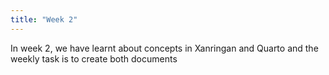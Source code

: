 ```yaml
---
title: "Week 2"
---
```


In week 2, we have learnt about concepts in Xanringan and Quarto and the weekly task is to create both documents
